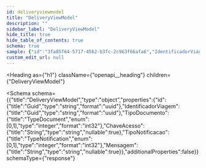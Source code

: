 ```yaml
---
id: deliveryviewmodel
title: "DeliveryViewModel"
description: ""
sidebar_label: "DeliveryViewModel"
hide_title: true
hide_table_of_contents: true
schema: true
sample: {"id":"3fa85f64-5717-4562-b3fc-2c963f66afa6","IdentificadorViagem":"3fa85f64-5717-4562-b3fc-2c963f66afa6","TipoDocumento":0,"ChaveAcesso":"string","TipoNotificacao":0,"Mensagem":"string"}
custom_edit_url: null
---
```



<Heading
  as={"h1"}
  className={"openapi__heading"}
  children={"DeliveryViewModel"}
>
</Heading>





<Schema
  schema={{"title":"DeliveryViewModel","type":"object","properties":{"id":{"title":"Guid","type":"string","format":"uuid"},"IdentificadorViagem":{"title":"Guid","type":"string","format":"uuid"},"TipoDocumento":{"title":"TypeDocument","enum":[0,1],"type":"integer","format":"int32"},"ChaveAcesso":{"title":"String","type":"string","nullable":true},"TipoNotificacao":{"title":"TypeNotification","enum":[0,1],"type":"integer","format":"int32"},"Mensagem":{"title":"String","type":"string","nullable":true}},"additionalProperties":false}}
  schemaType={"response"}
>
  
</Schema>
            